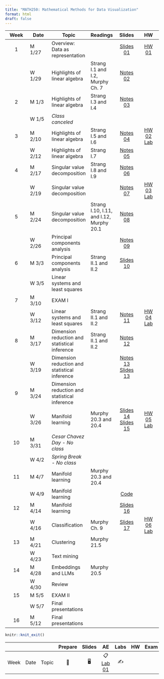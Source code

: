 ```yaml
---
title: "MATH250: Mathematical Methods for Data Visualization"
format: html
draft: false
---
```


::: column-screen-inset-right
| Week | Date   | Topic                                         | Readings                                 |                         Slides                         |                   HW                   |
|:----------:|------------|-------------|:-----------|:----------:|:----------:|
|  1   | M 1/27 | Overview: Data as representation              |                                          | [Slides 01](slides/01_intro.pdf){.label .label-purple} | [HW 01](hw/hw1.pdf){.label .label-red} |
|      | W 1/29 | Highlights of linear algebra                  | Strang I.1 and I.2, Murphy Ch. 7         | [Notes 02](slides/02_notes.pdf){.label .label-purple}  |                                        |
|  2   | M 1/3  | Highlights of linear algebra                  | Strang I.3 and I.4                       | [Notes 03](slides/03_notes.pdf){.label .label-purple}  |                                        |
|      | W 1/5  | *Class canceled*                              |                                          |                                                        |                                        |
|  3   | M 2/10 | Highlights of linear algebra                  | Strang I.5 and I.6                       |  [Notes 04](slides/04_notes.pdf){.label .label-purple}                                                       |  [HW 02](hw/hw2.pdf){.label .label-red} [Lab](labs/matrix-algebra-lab.html){.label .label-red}                                      |
|      | W 2/12 | Highlights of linear algebra                  | Strang I.7                               | [Notes 05](slides/05_notes.pdf){.label .label-purple}                                                       |                                        | 
|  4   | M 2/17 | Singular value decomposition                  | Strang I.8 and I.9                       |  [Notes 06](slides/06_notes.pdf){.label .label-purple}                                                               |                                        |
|      | W 2/19 | Singular value decomposition                  |                                          |    [Notes 07](slides/07_notes.pdf){.label .label-purple}                                                      |     [HW 03](hw/hw3.pdf){.label .label-red} [Lab](labs/svd-pca-lab/03_lab.html){.label .label-red}                                     |
|  5   | M 2/24 | Singular value decomposition                 | Strang I.10, I.11, and I.12, Murphy 20.1 |   [Notes 08](slides/08_notes.pdf){.label .label-purple}                                                      |                                        |
|      | W 2/26 | Principal components analysis                 |                                          |    [Notes 09](slides/09_notes.pdf){.label .label-purple}                                                       |                                        |
|  6   | M 3/3  | Principal components analysis                 | Strang II.1 and II.2                     |        [Slides 10](slides/10_PCA.pdf){.label .label-purple}                                                   |                                        |
|      | W 3/5  | Linear systems and least squares              |                                          |                                                        |                                        |
|  7   | M 3/10 | EXAM I                                        |                                          |                                                        |                                        |
|      | W 3/12 | Linear systems and least squares | Strang II.1 and II.2                     |   [Notes 11](slides/11_notes.pdf){.label .label-purple}                                                          | [HW 04](hw/hw4.pdf){.label .label-red} [Lab](labs/linear-systems/04_lab.html){.label .label-red}                                       |
|  8   | M 3/17 | Dimension reduction and statistical inference | Strang II.1 and II.2                    |  [Notes 12](slides/12_notes.pdf){.label .label-purple}                                                    |                                        |
|      | W 3/19 | Dimension reduction and statistical inference |                                          |  [Notes 13](slides/13_notes.pdf){.label .label-purple}   [Slides 13](slides/13_inference.pdf){.label .label-purple}                                                       |                                        |
|  9   | M 3/24 | Dimension reduction and statistical inference                                 |                               |                |                                        |                                      
|      | W 3/26 | Manifold learning                             | Murphy 20.3 and 20.4                     |    [Slides 14](slides/14_visualization.pdf){.label .label-purple} [Slides 15](slides/15_manifold-learning.pdf){.label .label-purple}                                                      |  [HW 05](hw/hw5.pdf){.label .label-red} [Lab](labs/fa-lab/05_lab.html){.label .label-red}                                         |
|  10  | M 3/31 | *Cesar Chavez Day - No class*                 |                                          |                                                        |                                        |
|      | W 4/2  | *Spring Break - No class*                     |                                          |                                                        |                                        |
|  11  | M 4/7  | Manifold learning                             | Murphy 20.3 and 20.4                     |                                                        |                                        |
|      | W 4/9  | Manifold learning                             |                                          |  [Code](static/code/15_diff-map-example.R){.label .label-purple}                                                      |                                        |
|  12  | M 4/14 | Manifold learning                                |                             |     [Slides 16](slides/16_clustering.pdf){.label .label-purple}                                                   |                                        |
|      | W 4/16 | Classification                                |  Murphy Ch. 9                                         |  [Slides 17](slides/17_manifold-learning.pdf){.label .label-purple}                                                      |   [HW 06](hw/hw6.pdf){.label .label-red} [Lab](labs/manifold-learning/06_lab.html){.label .label-red}                                      |
|  13  | M 4/21 | Clustering                                    | Murphy 21.5                              |                                                        |                                        |
|      | W 4/23 | Text mining                                   |                                          |                                                        |                                        |
|  14  | M 4/28 | Embeddings and LLMs                           | Murphy 20.5                              |                                                        |                                        |
|      | W 4/30 | Review                                        |                                          |                                                        |                                        |
|  15  | M 5/5  | EXAM II                                       |                                          |                                                        |                                        |
|      | W 5/7  | Final presentations                           |                                          |                                                        |                                        |
|  16  | M 5/12 | Final presentations                           |                                          |                                                        |                                        |
:::

```r
knitr::knit_exit()
```

|      |      |       | Prepare | Slides |                    AE                    | Labs | HW  | Exam | Project |
|--------|--------|--------|:------:|:------:|:------:|:------:|:------:|:------:|:------:|
| Week | Date | Topic |   📖    |   🖥️   | 📋 [Lab 01](hello){.label .label-purple} |  ✍️  |     |      |         |
